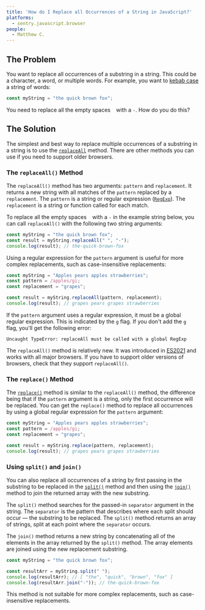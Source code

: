 ```yaml
---
title: 'How do I Replace all Occurrences of a String in JavaScript?'
platforms: 
  - sentry.javascript.browser
people: 
  - Matthew C.
---
```


## The Problem

You want to replace all occurrences of a substring in a string. This could be a character, a word, or multiple words. For example, you want to [kebab case](https://en.wiktionary.org/wiki/kebab_case) a string of words:

```javascript
const myString = "the quick brown fox";
```

You need to replace all the empty spaces ` ` with a `-`. How do you do this?

## The Solution

The simplest and best way to replace multiple occurrences of a substring in a string is to use the [`replaceAll`](https://developer.mozilla.org/en-US/docs/Web/JavaScript/Reference/Global_Objects/String/replaceAll) method. There are other methods you can use if you need to support older browsers.

### The `replaceAll()` Method

The `replaceAll()` method has two arguments: `pattern` and `replacement`. It returns a new string with all matches of the `pattern` replaced by a `replacement`. The `pattern` is a string or regular expression ([`RegExp`](https://developer.mozilla.org/en-US/docs/Web/JavaScript/Reference/Global_Objects/RegExp)). The `replacement` is a string or function called for each match.

To replace all the empty spaces ` ` with a `-` in the example string below, you can call `replaceAll()` with the following two string arguments:

```javascript
const myString = "the quick brown fox";
const result = myString.replaceAll(" ", "-");
console.log(result); // the-quick-brown-fox
```

Using a regular expression for the `pattern` argument is useful for more complex replacements, such as case-insensitive replacements:

```javascript
const myString = "Apples pears apples strawberries";
const pattern = /apples/gi;
const replacement = "grapes";

const result = myString.replaceAll(pattern, replacement);
console.log(result); // grapes pears grapes strawberries
```

If the `pattern` argument uses a regular expression, it must be a global regular expression. This is indicated by the `g` flag. If you don't add the `g` flag, you'll get the following error:

```
Uncaught TypeError: replaceAll must be called with a global RegExp
```

The `replaceAll()` method is relatively new. It was introduced in [ES2021](https://tc39.es/ecma262/2021/#sec-string.prototype.replaceall) and works with all major browsers. If you have to support older versions of browsers, check that they support `replaceAll()`. 

### The `replace()` Method

The [`replace()`](https://developer.mozilla.org/en-US/docs/Web/JavaScript/Reference/Global_Objects/String/replace) method is similar to the `replaceAll()` method, the difference being that if the `pattern` argument is a string, only the first occurrence will be replaced. You can get the `replace()` method to replace all occurrences by using a global regular expression for the `pattern` argument:

```javascript
const myString = "Apples pears apples strawberries";
const pattern = /apples/gi;
const replacement = "grapes";

const result = myString.replace(pattern, replacement);
console.log(result); // grapes pears grapes strawberries
```

### Using `split()` and `join()`

You can also replace all occurrences of a string by first passing in the substring to be replaced in the [`split()`](https://developer.mozilla.org/en-US/docs/Web/JavaScript/Reference/Global_Objects/String/split) method and then using the [`join()`](https://developer.mozilla.org/en-US/docs/Web/JavaScript/Reference/Global_Objects/Array/join) method to join the returned array with the new substring.

The `split()` method searches for the passed-in `separator` argument in the string. The `separator` is the pattern that describes where each split should occur — the substring to be replaced. The `split()` method returns an array of strings, split at each point where the `separator` occurs.

The `join()` method returns a new string by concatenating all of the elements in the array returned by the `split()` method. The array elements are joined using the new replacement substring.

```javascript
const myString = "the quick brown fox";

const resultArr = myString.split(" ");
console.log(resultArr); // [ "the", "quick", "brown", "fox" ]
console.log(resultArr.join("-")); // the-quick-brown-fox
```

This method is not suitable for more complex replacements, such as case-insensitive replacements.
